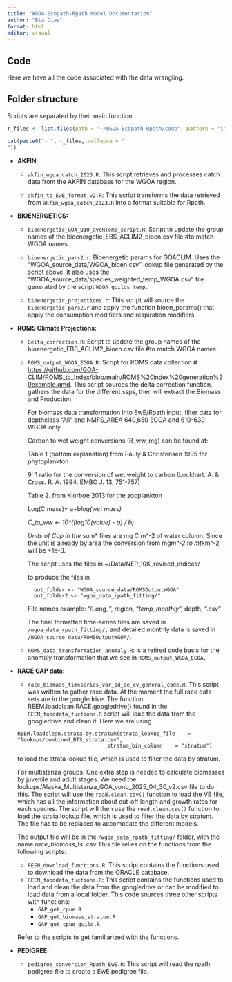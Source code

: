 ```yaml
---
title: "WGOA-Ecopath-Rpath Model Documentation"
author: "Bia Dias"
format: html
editor: visual
---
```


## Code

Here we have all the code associated with the data wrangling.

## Folder structure

Scripts are separated by their main function:

```r
r_files <- list.files(path = "~/WGOA-Ecopath-Rpath/code", pattern = "\\.r$", full.names = FALSE, ignore.case=TRUE)

cat(paste0("- ", r_files, collapse = "
"))
```

-   **AKFIN**:

    -   `akfin_wgoa_catch_2023.R`: This script retrieves and processes catch data from the AKFIN database for the WGOA region.

    -   `akfin_to_EwE_format_v2.R`: This script transforms the data retrieved from `akfin_wgoa_catch_2023.R` into a format suitable for Rpath.

-   **BIOENERGETICS:**

  

    -   `bioenergetic_GOA_Q10_aveRTemp_script.R`: Script to update the group names of the bioenergetic_EBS_ACLIM2_bioen.csv file #to match WGOA names.

    -   `bioenergetic_pars2.r`: Bioenergetic params for GOACLIM. Uses the "WGOA_source_data/WGOA_bioen.csv" lookup file generated by the script above. It also uses the "WGOA_source_data/species_weighted_temp_WGOA.csv" file generated by the script `WGOA_guilds_temp.`

    -   `bioenergetic_projections.r`: This script will source the `bioenergetic_pars2.r` and apply the function bioen_params() that apply the consumption modifiers and respiration modifiers.

-   **ROMS Climate Projections:**

    -   `Delta_correction.R`: Script to update the group names of the bioenergetic_EBS_ACLIM2_bioen.csv file #to match WGOA names.

    -   `ROMS_output_WGOA_EGOA.R`: Script for ROMS data collection \# <https://github.com/GOA-CLIM/ROMS_to_Index/blob/main/ROMS%20index%20generation%20example.qmd>. This script sources the delta correction function, gathers the data for the different ssps, then will extract the Biomass and Production.

        For biomass data transformation into EwE/Rpath input, filter data for depthclass "All" and NMFS_AREA 640,650 EGOA and 610-630 WGOA only.

        Carbon to wet weight conversions (B_ww_mg) can be found at:

        Table 1 (bottom explanation) from Pauly & Christensen 1995 for phytoplankton

        9: 1 ratio for the conversion of wet weight to carbon (Lockhart. A. & Cross. R. A. 1994. EMBO J. 13, 751-757)

        Table 2. from Kiorboe 2013 for the zooplankton

        Log(C mass)= a+b*log(wet mass)*

        *C_to_ww \<- 10\^((log10(value) - a) / b)*

        *Units of Cop in the* sum\* files are mg C m\^-2 of water column. Since the unit is already by area the conversion from mg*m\^-2 to mt*km\^-2 will be \*1e-3.

        The script uses the files in \~/Data/NEP_10K_revised_indices/

        to produce the files in

        ```         
          out_folder <- "WGOA_source_data/ROMSOutputWGOA"
          out_folder2 <- "wgoa_data_rpath_fitting/"
        ```

        File names example: "/Long\_", region, "*temp_monthly*", depth, ".csv"

        The final formatted time-series files are saved in `/wgoa_data_rpath_fitting/,` and detailed monthly data is saved in `/WGOA_source_data/ROMSOutputWGOA/`.

    -   `ROMS_data_transformation_anomaly.R`: is a retired code basis for the anomaly transformation that we see in `ROMS_output_WGOA_EGOA.`

-   **RACE GAP data:**

    -   `race_biomass_timeseries_var_sd_se_cv_general_code.R`: This script was written to gather race data. At the moment the full race data sets are in the googledrive. The function REEM.loadclean.RACE.googledrive() found in the `REEM_fooddata_fuctions.R` script will load the data from the googledrive and clean it.
    Here we are using
    ```
    REEM.loadclean.strata.by.stratum(strata_lookup_file    = "lookups/combined_BTS_strata.csv",
                                 stratum_bin_column    = "stratum")
    ```

    to load the strata lookup file, which is used to filter the data by stratum.
    
    For multistanza groups: One extra step is needed to calculate biomasses by juvenile and adult stages. We need the lookups/Alaska_Multistanza_GOA_vonb_2025_04_30_v2.csv file to do this. The script will use the `read.clean.csv()` function to load the VB file, which has all the information about cut-off length and growth rates for each species. The script will then use the `read.clean.csv()` function to load the strata lookup file, which is used to filter the data by stratum. The file has to be replaced to accomodate the different models.
    
    The output file will be in the `/wgoa_data_rpath_fitting/` folder, with the name _race_biomass_ts_ .csv
    This file relies on the functions from the following scripts:
    
    -   `REEM_download_functions.R`: This script contains the functions used to download the data from the ORACLE database.
    -   `REEM_fooddata_fuctions.R`: This script contains the functions used to load and clean the data from the googledrive or can be modified to load data from a local folder.
    This code sources three other scripts with functions:
        -  `GAP_get_cpue.R`
        -  `GAP_get_biomass_stratum.R`
        -  `GAP_get_cpue_guild.R`
        
    Refer to the scripts to get familiarized with the functions.
    
-   **PEDIGREE:**

    -   `pedigree_conversion_Rpath_EwE.R`: This script will read the rpath pedigree file to create a EwE pedigree file.
    

